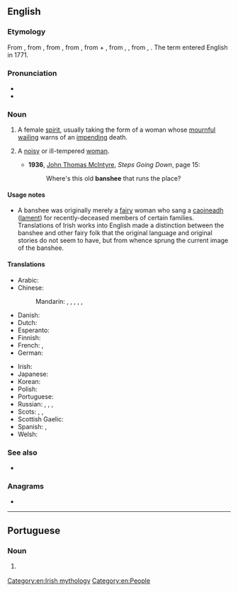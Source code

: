 {{also|Banshee}}
==English==
{{wikipedia}}

===Etymology===
From {{etyl|ga|en}} {{m|ga|bean sí}}, from {{etyl|sga|en}} {{m|sga|ben síd||lit=woman of the fairy mound}}, from {{etyl|sga|en}} {{m|sga|ben||woman}}, from {{etyl|cel-pro|en}} {{m|cel-pro|*benā}}, from {{etyl|ine-pro|en}} {{m|ine-pro|*gʷḗn}} + {{etyl|sga|en}} {{m|sga|síd||fairy mound}}, from {{etyl|cel-pro|en}} {{m|cel-pro|*sedos}}, {{m|cel-pro|*sīdos||mound (inhabited by fairies)}}, from {{etyl|ine-pro|en}} {{m|ine-pro|*sēds}}, {{m|ine-pro|*sed-||seat}}. The term {{m|en||banshee}} entered English in 1771.

===Pronunciation===
* {{audio|en-us-banshee.ogg|Audio (US)|lang=en}}
* {{IPA|/bænˈʃiː/|/ˈbænʃiː/|lang=en}}

===Noun===
{{en-noun}}

# {{lb|en|Irish [[folklore]]}} A female [[spirit]], usually taking the form of a woman whose [[mournful]] [[wail]]ing warns of an [[impend]]ing death.
# {{lb|en|derogatory}} A [[noisy]] or ill-tempered [[woman]].
#* '''1936''', [[w:John T. McIntyre|John Thomas McIntyre]], ''Steps Going Down'', page 15:
#*: Where's this old '''banshee''' that runs the place?

====Usage notes====
* A banshee was originally merely a [[fairy]] woman who sang a [[caoin|caoineadh]] ([[lament]]) for recently-deceased members of certain families. Translations of Irish works into English made a distinction between the banshee and other fairy folk that the original language and original stories do not seem to have, but from whence sprung the current image of the banshee.

====Translations====
{{trans-top|in Irish folklore, a female spirit}}
* Arabic: {{t|ar|بَانْشْي|f}}
* Chinese:
*: Mandarin: {{qualifier|no exact term exists}} {{t|cmn|[[報喪]][[女妖]]}}, {{t|cmn|[[报丧]][[女妖]]|tr=bàosāng nǚyāo}}, {{t+|cmn|喪門神|sc=Hani}}, {{t+|cmn|丧门神|tr=sàngménshén|sc=Hani}} {{qualifier|"messenger of death"}}, {{t+|cmn|喪門星|sc=Hani}}, {{t+|cmn|丧门星|tr=sàngménxīng|sc=Hani}} {{qualifier|"messenger of death"}}
* Danish: {{t-needed|da}}
* Dutch: {{t+|nl|banshee|f}}
* Esperanto: {{t|eo|banŝio}}
* Finnish: {{t|fi|banshee}}
* French: {{t+|fr|banshee|f}}, {{t+|fr|banshie|f}}
* German: {{t+|de|Banshee|f}}
{{trans-mid}}
* Irish: {{t|ga|bean sí|f}}
* Japanese: {{t|ja|バンシー|tr=banshī|sc=Jpan}}
* Korean: {{t+|ko|반시|sc=Kore}}
* Polish: {{t|pl|szyszymora|f}}
* Portuguese: {{t|pt|banshee|f}}
* Russian: {{t|ru|ба́нши|f}}, {{t|ru|банши́|f}}, {{t|ru|ба́ньши|f}}, {{t|ru|баньши́|f}}
* Scots: {{t|sco|benshi}}, {{t|sco|benshie}}, {{t|sco|benshee}}
* Scottish Gaelic: {{t|gd|bean-shìdh|f}}
* Spanish: {{t|es|banshee|f}}, {{t|es|La Llorona|f}} {{qualifier|slang}}
* Welsh: {{t|cy|cyhyraeth|f}}
{{trans-bottom}}

===See also===
* {{l|en|sidhe}}

===Anagrams===
* {{anagrams|en|has-been|shabeen|shebean}}

[[Category:en:Irish mythology]]
[[Category:en:People]]

----

==Portuguese==

===Noun===
{{pt-noun|f}}

# {{lb|pt|Irish folklore}} {{l|en|banshee}} {{gloss|a female spirit who warns of impending death}}